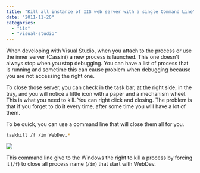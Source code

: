 ```yaml
---
title: "Kill all instance of IIS web server with a single Command Line"
date: "2011-11-20"
categories: 
  - "iis"
  - "visual-studio"
---
```


When developing with Visual Studio, when you attach to the process or use the inner server (Cassini) a new process is launched. This one doesn't always stop when you stop debugging. You can have a list of process that is running and sometime this can cause problem when debugging because you are not accessing the right one.

To close those server, you can check in the task bar, at the right side, in the tray, and you will notice a little icon with a paper and a mechanism wheel. This is what you need to kill. You can right click and closing. The problem is that if you forget to do it every time, after some time you will have a lot of them.

To be quick, you can use a command line that will close them all for you.

```sh
taskkill /f /im WebDev.* 
``` 

![](images/taskkill-400x113.png)

This command line give to the Windows the right to kill a process by forcing it (`/f`) to close all process name (`/im`) that start with WebDev.

